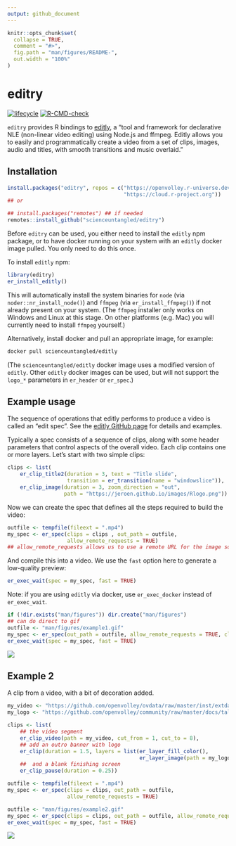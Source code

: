 ```yaml
---
output: github_document
---
```


<!-- README.md is generated from README.Rmd. Please edit that file -->

```r
knitr::opts_chunk$set(
  collapse = TRUE,
  comment = "#>",
  fig.path = "man/figures/README-",
  out.width = "100%"
)
```

# editry

<!-- badges: start -->
[![lifecycle](https://img.shields.io/badge/lifecycle-experimental-orange.svg)](https://www.tidyverse.org/lifecycle/#experimental)
[![R-CMD-check](https://github.com/scienceuntangled/editry/actions/workflows/R-CMD-check.yaml/badge.svg)](https://github.com/scienceuntangled/editry/actions/workflows/R-CMD-check.yaml)
<!-- badges: end -->

`editry` provides R bindings to [editly](https://github.com/mifi/editly/), a "tool and framework for declarative NLE (non-linear video editing) using Node.js and ffmpeg. Editly allows you to easily and programmatically create a video from a set of clips, images, audio and titles, with smooth transitions and music overlaid."


## Installation

```r
install.packages("editry", repos = c("https://openvolley.r-universe.dev",
                                     "https://cloud.r-project.org"))
## or

## install.packages("remotes") ## if needed
remotes::install_github("scienceuntangled/editry")

```

Before `editry` can be used, you either need to install the `editly` npm package, or to have docker running on your system with an `editly` docker image pulled. You only need to do this once.

To install `editly` npm:

```r
library(editry)
er_install_editly()

```

This will automatically install the system binaries for `node` (via `noder::nr_install_node()`) and `ffmpeg` (via `er_install_ffmpeg()`) if not already present on your system. (The `ffmpeg` installer only works on Windows and Linux at this stage. On other platforms (e.g. Mac) you will currently need to install `ffmpeg` yourself.)

Alternatively, install docker and pull an appropriate image, for example:

```sh
docker pull scienceuntangled/editly

```

(The `scienceuntangled/editly` docker image uses a modified version of `editly`. Other `editly` docker images can be used, but will not support the `logo_*` parameters in `er_header` or `er_spec`.)

## Example usage

The sequence of operations that editly performs to produce a video is called an "edit spec". See the [editly GitHub page](https://github.com/mifi/editly/) for details and examples.

Typically a spec consists of a sequence of clips, along with some header parameters that control aspects of the overall video. Each clip contains one or more layers. Let's start with two simple clips:

```r
clips <- list(
    er_clip_title2(duration = 3, text = "Title slide",
                   transition = er_transition(name = "windowslice")),
    er_clip_image(duration = 3, zoom_direction = "out",
                  path = "https://jeroen.github.io/images/Rlogo.png"))

```

Now we can create the spec that defines all the steps required to build the video:

```r
outfile <- tempfile(fileext = ".mp4")
my_spec <- er_spec(clips = clips , out_path = outfile,
                   allow_remote_requests = TRUE)
## allow_remote_requests allows us to use a remote URL for the image source

```

And compile this into a video. We use the `fast` option here to generate a low-quality preview:

```r
er_exec_wait(spec = my_spec, fast = TRUE)

```

Note: if you are using `editly` via docker, use `er_exec_docker` instead of `er_exec_wait`.


```r
if (!dir.exists("man/figures")) dir.create("man/figures")
## can do direct to gif
outfile <- "man/figures/example1.gif"
my_spec <- er_spec(out_path = outfile, allow_remote_requests = TRUE, clips = clips)
er_exec_wait(spec = my_spec, fast = TRUE)

```

<img src="man/figures/example1.gif" />


## Example 2

A clip from a video, with a bit of decoration added.

```r
my_video <- "https://github.com/openvolley/ovdata/raw/master/inst/extdata/video/2019_03_01-KATS-BEDS-clip.mp4"
my_logo <- "https://github.com/openvolley/community/raw/master/docs/talks/common/ovlogo-blur.png"

clips <- list(
    ## the video segment
    er_clip_video(path = my_video, cut_from = 1, cut_to = 8),
    ## add an outro banner with logo
    er_clip(duration = 1.5, layers = list(er_layer_fill_color(),
                                          er_layer_image(path = my_logo))),
    ##  and a blank finishing screen
    er_clip_pause(duration = 0.25))

outfile <- tempfile(fileext = ".mp4")
my_spec <- er_spec(clips = clips, out_path = outfile,
                   allow_remote_requests = TRUE)

```

```r
outfile <- "man/figures/example2.gif"
my_spec <- er_spec(clips = clips, out_path = outfile, allow_remote_requests = TRUE)
er_exec_wait(spec = my_spec, fast = TRUE)

```

<img src="man/figures/example2.gif" />

